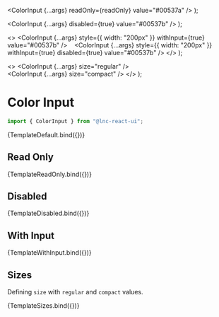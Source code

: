 
<Meta title="Basic Inputs/Color Input" component={ColorInput} />


  <ColorInput {...args} readOnly={readOnly} value="#00537a" />
);

  <ColorInput {...args} disabled={true} value="#00537b" />
);

  <>
    <ColorInput
      {...args}
      style={{ width: "200px" }}
      withInput={true}
      value="#00537b"
    />
    &nbsp;&nbsp;
    <ColorInput
      {...args}
      style={{ width: "200px" }}
      withInput={true}
      disabled={true}
      value="#00537b"
    />
  </>
);

  <>
    <ColorInput {...args} size="regular" />
    <br />
    <ColorInput {...args} size="compact" />
  </>
);

# Color Input

```jsx
import { ColorInput } from "@lnc-react-ui";
```

<Canvas withSource="open">
  <Story name="Default" args={{}}>
    {TemplateDefault.bind({})}
  </Story>
</Canvas>

<ArgsTable story="Default" />

## Read Only

<Canvas>
  <Story name="Read Only">{TemplateReadOnly.bind({})}</Story>
</Canvas>

## Disabled

<Canvas>
  <Story name="Disabled">{TemplateDisabled.bind({})}</Story>
</Canvas>

## With Input

<Canvas>
  <Story name="With Input">{TemplateWithInput.bind({})}</Story>
</Canvas>

## Sizes

Defining `size` with `regular` and `compact` values.

<Canvas>
  <Story name="Sizes" args={{}}>
    {TemplateSizes.bind({})}
  </Story>
</Canvas>
